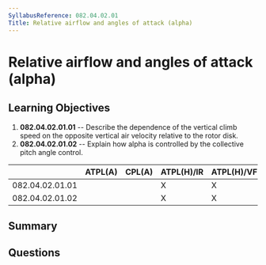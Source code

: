 ```yaml
---
SyllabusReference: 082.04.02.01
Title: Relative airflow and angles of attack (alpha)
---
```


# Relative airflow and angles of attack (alpha)

## Learning Objectives

1. **082.04.02.01.01** -- Describe the dependence of the vertical climb speed on
   the opposite vertical air velocity relative to the rotor disk.
2. **082.04.02.01.02** -- Explain how alpha is controlled by the collective
   pitch angle control.

|                 | ATPL(A) | CPL(A) | ATPL(H)/IR | ATPL(H)/VFR | CPL(H) | IR  | CBIR(A) |
| --------------- | ------- | ------ | ---------- | ----------- | ------ | --- | ------- |
| 082.04.02.01.01 |         |        | X          | X           | X      |     |         |
| 082.04.02.01.02 |         |        | X          | X           | X      |     |         |

## Summary

## Questions

